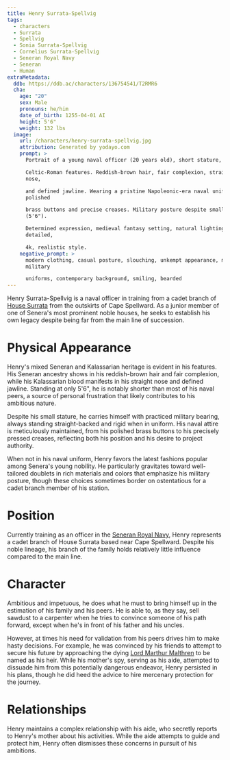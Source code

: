 ```yaml
---
title: Henry Surrata-Spellvig
tags:
  - characters
  - Surrata
  - Spellvig
  - Sonia Surrata-Spellvig
  - Cornelius Surrata-Spellvig
  - Seneran Royal Navy
  - Seneran
  - Human
extraMetadata:
  ddb: https://ddb.ac/characters/136754541/T2RMR6
  cha:
    age: "20"
    sex: Male
    pronouns: he/him
    date_of_birth: 1255-04-01 AI
    height: 5'6"
    weight: 132 lbs
  image:
    url: /characters/henry-surrata-spellvig.jpg
    attribution: Generated by yodayo.com
    prompt: >
      Portrait of a young naval officer (20 years old), short stature, mixed 

      Celtic-Roman features. Reddish-brown hair, fair complexion, straight Roman
      nose, 

      and defined jawline. Wearing a pristine Napoleonic-era naval uniform with
      polished 

      brass buttons and precise creases. Military posture despite small frame
      (5'6"). 

      Determined expression, medieval fantasy setting, natural lighting, highly
      detailed, 

      4k, realistic style.
    negative_prompt: >
      modern clothing, casual posture, slouching, unkempt appearance, modern
      military 

      uniforms, contemporary background, smiling, bearded
---
```


Henry Surrata-Spellvig is a naval officer in training from a cadet branch of
[House Surrata](../families/surrata.mdx) from the outskirts of Cape Spellward.
As a junior member of one of Senera's most prominent noble houses, he seeks to
establish his own legacy despite being far from the main line of succession.

# Physical Appearance

Henry's mixed Seneran and Kalassarian heritage is evident in his features. His
Seneran ancestry shows in his reddish-brown hair and fair complexion, while his
Kalassarian blood manifests in his straight nose and defined jawline. Standing
at only 5'6", he is notably shorter than most of his naval peers, a source of
personal frustration that likely contributes to his ambitious nature.

Despite his small stature, he carries himself with practiced military bearing,
always standing straight-backed and rigid when in uniform. His naval attire is
meticulously maintained, from his polished brass buttons to his precisely
pressed creases, reflecting both his position and his desire to project
authority.

When not in his naval uniform, Henry favors the latest fashions popular among
Senera's young nobility. He particularly gravitates toward well-tailored
doublets in rich materials and colors that emphasize his military posture,
though these choices sometimes border on ostentatious for a cadet branch member
of his station.

# Position

Currently training as an officer in the
[Seneran Royal Navy](../organizations/seneran-royal-navy.mdx), Henry represents
a cadet branch of House Surrata based near Cape Spellward. Despite his noble
lineage, his branch of the family holds relatively little influence compared to
the main line.

# Character

Ambitious and impetuous, he does what he must to bring himself up in the
estimation of his family and his peers. He is able to, as they say, sell sawdust
to a carpenter when he tries to convince someone of his path forward, except
when he's in front of his father and his uncles.

However, at times his need for validation from his peers drives him to make
hasty decisions. For example, he was convinced by his friends to attempt to
secure his future by approaching the dying
[Lord Marthur Malthren](./marthur-malthren.mdx) to be named as his heir. While
his mother's spy, serving as his aide, attempted to dissuade him from this
potentially dangerous endeavor, Henry persisted in his plans, though he did heed
the advice to hire mercenary protection for the journey.

# Relationships

Henry maintains a complex relationship with his aide, who secretly reports to
Henry's mother about his activities. While the aide attempts to guide and
protect him, Henry often dismisses these concerns in pursuit of his ambitions.
